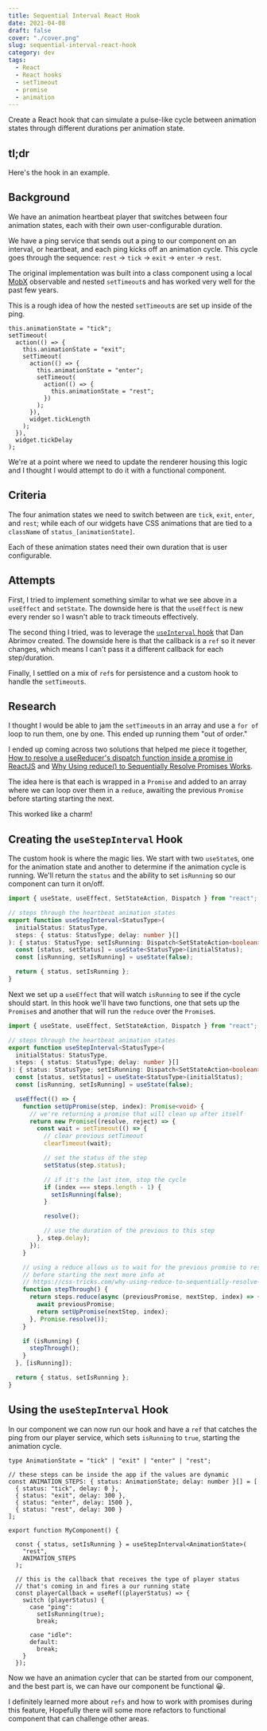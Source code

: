 ```yaml
---
title: Sequential Interval React Hook
date: 2021-04-08
draft: false
cover: "./cover.png"
slug: sequential-interval-react-hook
category: dev
tags:
  - React
  - React hooks
  - setTimeout
  - promise
  - animation
---
```


Create a React hook that can simulate a pulse-like cycle between animation states through different durations per animation state.

## tl;dr

Here's the hook in an example.

<Embed
  source="codeSandbox"
  id="sequential-interval-react-hook-19qys"
  title="Sequential Interval React Hook"
  height={500}
/>

## Background

We have an animation heartbeat player that switches between four animation states, each with their own user-configurable duration.

We have a ping service that sends out a ping to our component on an interval, or heartbeat, and each ping kicks off an animation cycle. This cycle goes through the sequence: `rest` -> `tick` -> `exit` -> `enter` -> `rest`.

The original implementation was built into a class component using a local [MobX](https://mobx.js.org/) observable and nested `setTimeout`s and has worked very well for the past few years.

This is a rough idea of how the nested `setTimeout`s are set up inside of the ping.

```tsx
this.animationState = "tick";
setTimeout(
  action(() => {
    this.animationState = "exit";
    setTimeout(
      action(() => {
        this.animationState = "enter";
        setTimeout(
          action(() => {
            this.animationState = "rest";
          })
        );
      }),
      widget.tickLength
    );
  }),
  widget.tickDelay
);
```

We're at a point where we need to update the renderer housing this logic and I thought I would attempt to do it with a functional component.

## Criteria

The four animation states we need to switch between are `tick`, `exit`, `enter`, and `rest`; while each of our widgets have CSS animations that are tied to a `className` of `status_[animationState]`.

Each of these animation states need their own duration that is user configurable.

## Attempts

First, I tried to implement something similar to what we see above in a `useEffect` and `setState`. The downside here is that the `useEffect` is new every render so I wasn't able to track timeouts effectively.

The second thing I tried, was to leverage the [`useInterval` hook](https://overreacted.io/making-setinterval-declarative-with-react-hooks/) that Dan Abrimov created. The downside here is that the callback is a `ref` so it never changes, which means I can't pass it a different callback for each step/duration.

Finally, I settled on a mix of `ref`s for persistence and a custom hook to handle the `setTimeout`s.

## Research

I thought I would be able to jam the `setTimeout`s in an array and use a `for of` loop to run them, one by one. This ended up running them "out of order."

I ended up coming across two solutions that helped me piece it together, [How to resolve a useReducer's dispatch function inside a promise in ReactJS](https://stackoverflow.com/a/60360051) and [Why Using reduce() to Sequentially Resolve Promises Works](https://css-tricks.com/why-using-reduce-to-sequentially-resolve-promises-works/).

The idea here is that each is wrapped in a `Promise` and added to an array where we can loop over them in a `reduce`, awaiting the previous `Promise` before starting starting the next.

This worked like a charm!

## Creating the `useStepInterval` Hook

The custom hook is where the magic lies. We start with two `useState`s, one for the animation state and another to determine if the animation cycle is running. We'll return the `status` and the ability to set `isRunning` so our component can turn it on/off.

```ts
import { useState, useEffect, SetStateAction, Dispatch } from "react";

// steps through the heartbeat animation states
export function useStepInterval<StatusType>(
  initialStatus: StatusType,
  steps: { status: StatusType; delay: number }[]
): { status: StatusType; setIsRunning: Dispatch<SetStateAction<boolean>> } {
  const [status, setStatus] = useState<StatusType>(initialStatus);
  const [isRunning, setIsRunning] = useState(false);

  return { status, setIsRunning };
}
```

Next we set up a `useEffect` that will watch `isRunning` to see if the cycle should start. In this hook we'll have two functions, one that sets up the `Promise`s and another that will run the `reduce` over the `Promise`s.

```ts
import { useState, useEffect, SetStateAction, Dispatch } from "react";

// steps through the heartbeat animation states
export function useStepInterval<StatusType>(
  initialStatus: StatusType,
  steps: { status: StatusType; delay: number }[]
): { status: StatusType; setIsRunning: Dispatch<SetStateAction<boolean>> } {
  const [status, setStatus] = useState<StatusType>(initialStatus);
  const [isRunning, setIsRunning] = useState(false);

  useEffect(() => {
    function setUpPromise(step, index): Promise<void> {
      // we're returning a promise that will clean up after itself
      return new Promise((resolve, reject) => {
        const wait = setTimeout(() => {
          // clear previous setTimeout
          clearTimeout(wait);

          // set the status of the step
          setStatus(step.status);

          // if it's the last item, stop the cycle
          if (index === steps.length - 1) {
            setIsRunning(false);
          }

          resolve();

          // use the duration of the previous to this step
        }, step.delay);
      });
    }

    // using a reduce allows us to wait for the previous promise to resolve
    // before starting the next more info at
    // https://css-tricks.com/why-using-reduce-to-sequentially-resolve-promises-works/
    function stepThrough() {
      return steps.reduce(async (previousPromise, nextStep, index) => {
        await previousPromise;
        return setUpPromise(nextStep, index);
      }, Promise.resolve());
    }

    if (isRunning) {
      stepThrough();
    }
  }, [isRunning]);

  return { status, setIsRunning };
}
```

## Using the `useStepInterval` Hook

In our component we can now run our hook and have a `ref` that catches the ping from our player service, which sets `isRunning` to `true`, starting the animation cycle.

```tsx
type AnimationState = "tick" | "exit" | "enter" | "rest";

// these steps can be inside the app if the values are dynamic
const ANIMATION_STEPS: { status: AnimationState; delay: number }[] = [
  { status: "tick", delay: 0 },
  { status: "exit", delay: 300 },
  { status: "enter", delay: 1500 },
  { status: "rest", delay: 300 }
];

export function MyComponent() {

  const { status, setIsRunning } = useStepInterval<AnimationState>(
    "rest",
    ANIMATION_STEPS
  );

  // this is the callback that receives the type of player status
  // that's coming in and fires a our running state
  const playerCallback = useRef((playerStatus) => {
    switch (playerStatus) {
      case "ping":
        setIsRunning(true);
        break;

      case "idle":
      default:
        break;
    }
  });
```

Now we have an animation cycler that can be started from our component, and the best part is, we can have our component be functional 😀.

I definitely learned more about `refs` and how to work with promises during this feature, Hopefully there will some more refactors to functional component that can challenge other areas.
